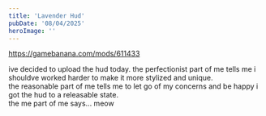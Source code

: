 ```yaml
---
title: 'Lavender Hud'
pubDate: '08/04/2025'
heroImage: ''
---
```

https://gamebanana.com/mods/611433

ive decided to upload the hud today.
the perfectionist part of me tells me i shouldve worked harder to make it more stylized and unique.
<br/>
the reasonable part of me tells me to let go of my concerns and be happy i got the hud to a releasable state.
<br/>
the me part of me says... meow 